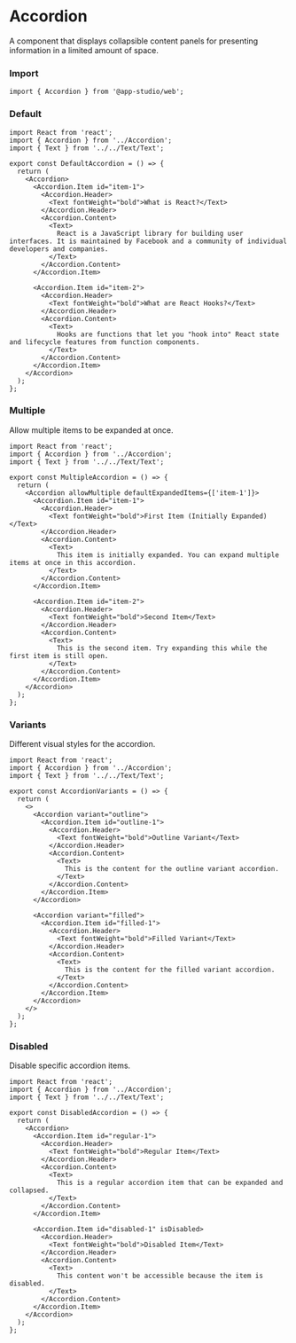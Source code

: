 # Accordion

A component that displays collapsible content panels for presenting information in a limited amount of space.

### **Import**
  ```tsx
  import { Accordion } from '@app-studio/web';
  ```

### **Default**
```tsx
import React from 'react';
import { Accordion } from '../Accordion';
import { Text } from '../../Text/Text';

export const DefaultAccordion = () => {
  return (
    <Accordion>
      <Accordion.Item id="item-1">
        <Accordion.Header>
          <Text fontWeight="bold">What is React?</Text>
        </Accordion.Header>
        <Accordion.Content>
          <Text>
            React is a JavaScript library for building user interfaces. It is maintained by Facebook and a community of individual developers and companies.
          </Text>
        </Accordion.Content>
      </Accordion.Item>
      
      <Accordion.Item id="item-2">
        <Accordion.Header>
          <Text fontWeight="bold">What are React Hooks?</Text>
        </Accordion.Header>
        <Accordion.Content>
          <Text>
            Hooks are functions that let you "hook into" React state and lifecycle features from function components.
          </Text>
        </Accordion.Content>
      </Accordion.Item>
    </Accordion>
  );
};
```

### **Multiple**
Allow multiple items to be expanded at once.

```tsx
import React from 'react';
import { Accordion } from '../Accordion';
import { Text } from '../../Text/Text';

export const MultipleAccordion = () => {
  return (
    <Accordion allowMultiple defaultExpandedItems={['item-1']}>
      <Accordion.Item id="item-1">
        <Accordion.Header>
          <Text fontWeight="bold">First Item (Initially Expanded)</Text>
        </Accordion.Header>
        <Accordion.Content>
          <Text>
            This item is initially expanded. You can expand multiple items at once in this accordion.
          </Text>
        </Accordion.Content>
      </Accordion.Item>
      
      <Accordion.Item id="item-2">
        <Accordion.Header>
          <Text fontWeight="bold">Second Item</Text>
        </Accordion.Header>
        <Accordion.Content>
          <Text>
            This is the second item. Try expanding this while the first item is still open.
          </Text>
        </Accordion.Content>
      </Accordion.Item>
    </Accordion>
  );
};
```

### **Variants**
Different visual styles for the accordion.

```tsx
import React from 'react';
import { Accordion } from '../Accordion';
import { Text } from '../../Text/Text';

export const AccordionVariants = () => {
  return (
    <>
      <Accordion variant="outline">
        <Accordion.Item id="outline-1">
          <Accordion.Header>
            <Text fontWeight="bold">Outline Variant</Text>
          </Accordion.Header>
          <Accordion.Content>
            <Text>
              This is the content for the outline variant accordion.
            </Text>
          </Accordion.Content>
        </Accordion.Item>
      </Accordion>
      
      <Accordion variant="filled">
        <Accordion.Item id="filled-1">
          <Accordion.Header>
            <Text fontWeight="bold">Filled Variant</Text>
          </Accordion.Header>
          <Accordion.Content>
            <Text>
              This is the content for the filled variant accordion.
            </Text>
          </Accordion.Content>
        </Accordion.Item>
      </Accordion>
    </>
  );
};
```

### **Disabled**
Disable specific accordion items.

```tsx
import React from 'react';
import { Accordion } from '../Accordion';
import { Text } from '../../Text/Text';

export const DisabledAccordion = () => {
  return (
    <Accordion>
      <Accordion.Item id="regular-1">
        <Accordion.Header>
          <Text fontWeight="bold">Regular Item</Text>
        </Accordion.Header>
        <Accordion.Content>
          <Text>
            This is a regular accordion item that can be expanded and collapsed.
          </Text>
        </Accordion.Content>
      </Accordion.Item>
      
      <Accordion.Item id="disabled-1" isDisabled>
        <Accordion.Header>
          <Text fontWeight="bold">Disabled Item</Text>
        </Accordion.Header>
        <Accordion.Content>
          <Text>
            This content won't be accessible because the item is disabled.
          </Text>
        </Accordion.Content>
      </Accordion.Item>
    </Accordion>
  );
};
```
